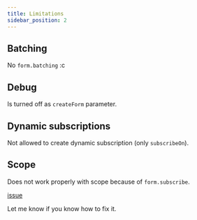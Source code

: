 ```yaml
---
title: Limitations
sidebar_position: 2
---
```


## Batching

No `form.batching` :c

## Debug

Is turned off as `createForm` parameter.

## Dynamic subscriptions

Not allowed to create dynamic subscription (only `subscribeOn`).

## Scope

Does not work properly with scope because of `form.subscribe`.

[issue](https://github.com/binjospookie/effector-final-form/issues/31)

Let me know if you know how to fix it.
